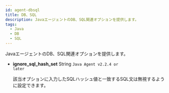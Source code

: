 ```yaml
---
id: agent-dbsql
title: DB、SQL
description: JavaエージェントのDB、SQL関連オプションを提供します。
tags:
  - Java
  - DB
  - SQL
---
```


JavaエージェントのDB、SQL関連オプションを提供します。


<Javadbsql /> 

- **ignore_sql_hash_set** <span class='type'>String</span> <code class="my">Java Agent v2.2.4 or later</code>

  該当オプションに入力したSQLハッシュ値と一致するSQL文は無視するように設定できます。
